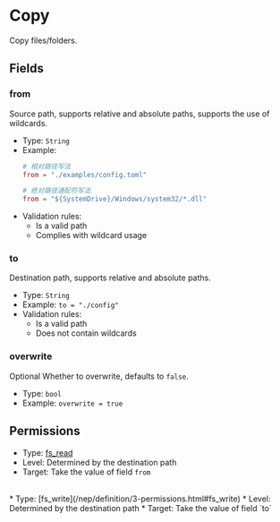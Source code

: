 # Copy

[//]: # (This file is automatically generated by script, do not modify it.)


Copy files/folders.

## Fields
### from
Source path, supports relative and absolute paths, supports the use of wildcards.
* Type: `String`  
* Example:
  ```toml
  # 相对路径写法
  from = "./examples/config.toml"
  
  # 绝对路径通配符写法
  from = "${SystemDrive}/Windows/system32/*.dll"
  ``` 
* Validation rules:
  * Is a valid path
  * Complies with wildcard usage
### to
Destination path, supports relative and absolute paths.
* Type: `String`  
* Example: `to = "./config"` 
* Validation rules:
  * Is a valid path
  * Does not contain wildcards
### overwrite
<Tag>Optional</Tag> Whether to overwrite, defaults to `false`.
* Type: `bool`  
* Example: `overwrite = true`  
## Permissions
* Type: [fs_read](/nep/definition/3-permissions.html#fs_read)
* Level: Determined by the destination path
* Target: Take the value of field `from`
<br/>
* Type: [fs_write](/nep/definition/3-permissions.html#fs_write)
* Level: Determined by the destination path
* Target: Take the value of field `to`
